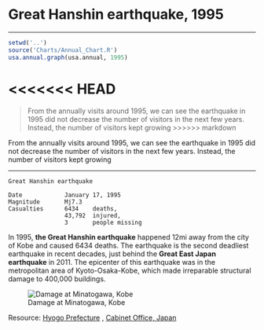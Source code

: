 # Great Hanshin earthquake, 1995
***

```r

setwd('..')
source('Charts/Annual_Chart.R')
usa.annual.graph(usa.annual, 1995)

```
<<<<<<< HEAD
=======


>From the annually visits around 1995, we can see the earthquake in 1995 did not decrease the number of visitors in the next few years. Instead, the number of visitors kept growing
>>>>>>> markdown

From the annually visits around 1995, we can see the earthquake in 1995 did not decrease the number of visitors in the next few years. Instead, the number of visitors kept growing

***

```
Great Hanshin earthquake

Date            January 17, 1995       
Magnitude       Mj7.3
Casualties      6434    deaths,
                43,792  injured,
                3       people missing
```                

In 1995, **the Great Hanshin earthquake** happened 12mi away from the city of Kobe and caused 6434 deaths. The earthquake is the second deadliest earthquake in recent decades, just behind the **Great East Japan earthquake** in 2011. The epicenter of this earthquake was in the metropolitan area of Kyoto-Osaka-Kobe, which made irreparable structural damage to 400,000 buildings.

![Damage at Minatogawa, Kobe](https://upload.wikimedia.org/wikipedia/commons/thumb/7/79/Hanshin-Awaji_earthquake_1995_343.jpg/1024px-Hanshin-Awaji_earthquake_1995_343.jpg)





Resource: [Hyogo Prefecture](http://web.pref.hyogo.lg.jp/kk42/pa20_000000015.html)
        , [Cabinet Office, Japan](http://www.bousai.go.jp/kyoiku/kyokun/hanshin_awaji/earthquake/)
